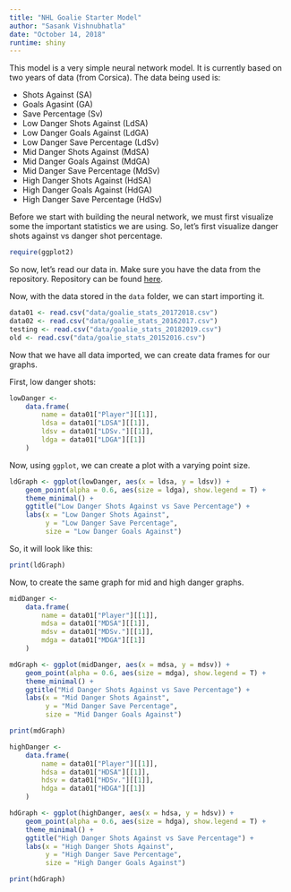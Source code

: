 ```yaml
---
title: "NHL Goalie Starter Model"
author: "Sasank Vishnubhatla"
date: "October 14, 2018"
runtime: shiny
---
```


This model is a very simple neural network model. It is currently based on two years of data (from Corsica). The data being used is:

- Shots Against (SA)
- Goals Agasint (GA)
- Save Percentage (Sv)
- Low Danger Shots Against (LdSA)
- Low Danger Goals Against (LdGA)
- Low Danger Save Percentage (LdSv)
- Mid Danger Shots Against (MdSA)
- Mid Danger Goals Against (MdGA)
- Mid Danger Save Percentage (MdSv)
- High Danger Shots Against (HdSA)
- High Danger Goals Against (HdGA)
- High Danger Save Percentage (HdSv)

Before we start with building the neural network, we must first visualize some the important statistics we are using. So, let's first visualize danger shots against vs danger shot percentage.

```r
require(ggplot2)
```

So now, let's read our data in. Make sure you have the data from the repository. Repository can be found [here](https://github.com/sv4u/nhl-goalie-starter-model).

Now, with the data stored in the `data` folder, we can start importing it.

```r
data01 <- read.csv("data/goalie_stats_20172018.csv")
data02 <- read.csv("data/goalie_stats_20162017.csv")
testing <- read.csv("data/goalie_stats_20182019.csv")
old <- read.csv("data/goalie_stats_20152016.csv")
```

Now that we have all data imported, we can create data frames for our graphs.

First, low danger shots:

```r
lowDanger <-
	data.frame(
		name = data01["Player"][[1]],
		ldsa = data01["LDSA"][[1]],
		ldsv = data01["LDSv."][[1]],
		ldga = data01["LDGA"][[1]]
	)
```

Now, using `ggplot`, we can create a plot with a varying point size.

```r
ldGraph <- ggplot(lowDanger, aes(x = ldsa, y = ldsv)) +
	geom_point(alpha = 0.6, aes(size = ldga), show.legend = T) +
	theme_minimal() +
	ggtitle("Low Danger Shots Against vs Save Percentage") +
	labs(x = "Low Danger Shots Against",
		 y = "Low Danger Save Percentage",
		 size = "Low Danger Goals Against")
```

So, it will look like this:

```r
print(ldGraph)
```

Now, to create the same graph for mid and high danger graphs.

```r
midDanger <-
	data.frame(
		name = data01["Player"][[1]],
		mdsa = data01["MDSA"][[1]],
		mdsv = data01["MDSv."][[1]],
		mdga = data01["MDGA"][[1]]
	)

mdGraph <- ggplot(midDanger, aes(x = mdsa, y = mdsv)) +
	geom_point(alpha = 0.6, aes(size = mdga), show.legend = T) +
	theme_minimal() +
	ggtitle("Mid Danger Shots Against vs Save Percentage") +
	labs(x = "Mid Danger Shots Against",
		 y = "Mid Danger Save Percentage",
		 size = "Mid Danger Goals Against")

print(mdGraph)

highDanger <-
	data.frame(
		name = data01["Player"][[1]],
		hdsa = data01["HDSA"][[1]],
		hdsv = data01["HDSv."][[1]],
		hdga = data01["HDGA"][[1]]
	)

hdGraph <- ggplot(highDanger, aes(x = hdsa, y = hdsv)) +
	geom_point(alpha = 0.6, aes(size = hdga), show.legend = T) +
	theme_minimal() +
	ggtitle("High Danger Shots Against vs Save Percentage") +
	labs(x = "High Danger Shots Against",
		 y = "High Danger Save Percentage",
		 size = "High Danger Goals Against")

print(hdGraph)
```